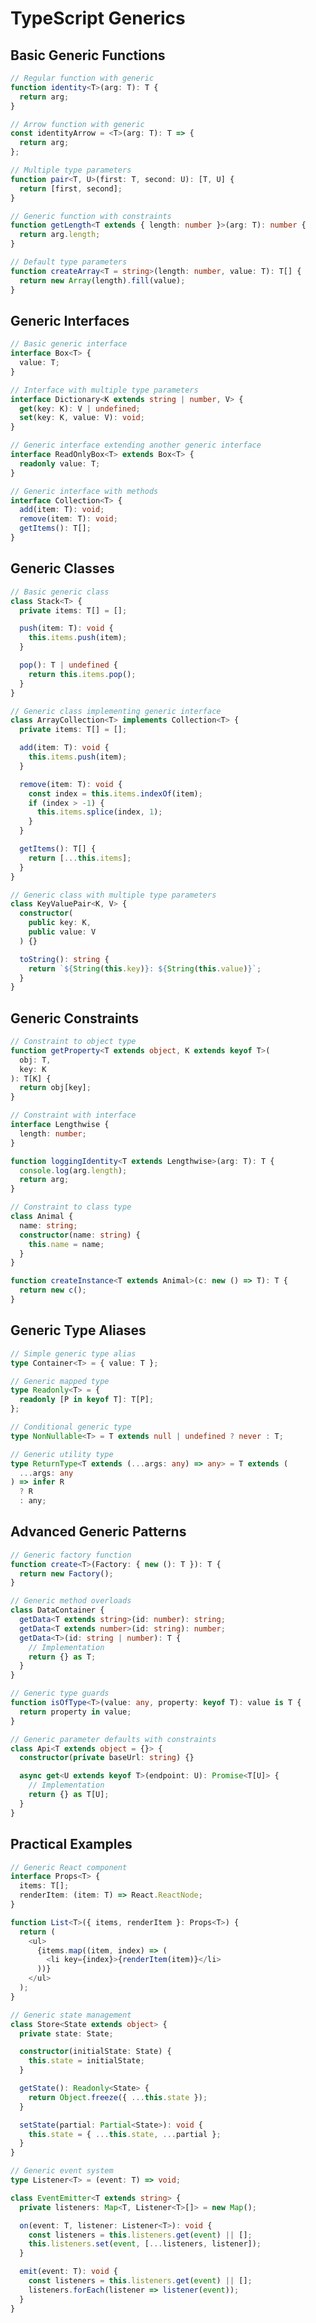 # TypeScript Generics

## Basic Generic Functions

```typescript
// Regular function with generic
function identity<T>(arg: T): T {
  return arg;
}

// Arrow function with generic
const identityArrow = <T>(arg: T): T => {
  return arg;
};

// Multiple type parameters
function pair<T, U>(first: T, second: U): [T, U] {
  return [first, second];
}

// Generic function with constraints
function getLength<T extends { length: number }>(arg: T): number {
  return arg.length;
}

// Default type parameters
function createArray<T = string>(length: number, value: T): T[] {
  return new Array(length).fill(value);
}
```

## Generic Interfaces

```typescript
// Basic generic interface
interface Box<T> {
  value: T;
}

// Interface with multiple type parameters
interface Dictionary<K extends string | number, V> {
  get(key: K): V | undefined;
  set(key: K, value: V): void;
}

// Generic interface extending another generic interface
interface ReadOnlyBox<T> extends Box<T> {
  readonly value: T;
}

// Generic interface with methods
interface Collection<T> {
  add(item: T): void;
  remove(item: T): void;
  getItems(): T[];
}
```

## Generic Classes

```typescript
// Basic generic class
class Stack<T> {
  private items: T[] = [];

  push(item: T): void {
    this.items.push(item);
  }

  pop(): T | undefined {
    return this.items.pop();
  }
}

// Generic class implementing generic interface
class ArrayCollection<T> implements Collection<T> {
  private items: T[] = [];

  add(item: T): void {
    this.items.push(item);
  }

  remove(item: T): void {
    const index = this.items.indexOf(item);
    if (index > -1) {
      this.items.splice(index, 1);
    }
  }

  getItems(): T[] {
    return [...this.items];
  }
}

// Generic class with multiple type parameters
class KeyValuePair<K, V> {
  constructor(
    public key: K,
    public value: V
  ) {}

  toString(): string {
    return `${String(this.key)}: ${String(this.value)}`;
  }
}
```

## Generic Constraints

```typescript
// Constraint to object type
function getProperty<T extends object, K extends keyof T>(
  obj: T,
  key: K
): T[K] {
  return obj[key];
}

// Constraint with interface
interface Lengthwise {
  length: number;
}

function loggingIdentity<T extends Lengthwise>(arg: T): T {
  console.log(arg.length);
  return arg;
}

// Constraint to class type
class Animal {
  name: string;
  constructor(name: string) {
    this.name = name;
  }
}

function createInstance<T extends Animal>(c: new () => T): T {
  return new c();
}
```

## Generic Type Aliases

```typescript
// Simple generic type alias
type Container<T> = { value: T };

// Generic mapped type
type Readonly<T> = {
  readonly [P in keyof T]: T[P];
};

// Conditional generic type
type NonNullable<T> = T extends null | undefined ? never : T;

// Generic utility type
type ReturnType<T extends (...args: any) => any> = T extends (
  ...args: any
) => infer R
  ? R
  : any;
```

## Advanced Generic Patterns

```typescript
// Generic factory function
function create<T>(Factory: { new (): T }): T {
  return new Factory();
}

// Generic method overloads
class DataContainer {
  getData<T extends string>(id: number): string;
  getData<T extends number>(id: string): number;
  getData<T>(id: string | number): T {
    // Implementation
    return {} as T;
  }
}

// Generic type guards
function isOfType<T>(value: any, property: keyof T): value is T {
  return property in value;
}

// Generic parameter defaults with constraints
class Api<T extends object = {}> {
  constructor(private baseUrl: string) {}

  async get<U extends keyof T>(endpoint: U): Promise<T[U]> {
    // Implementation
    return {} as T[U];
  }
}
```

## Practical Examples

```typescript
// Generic React component
interface Props<T> {
  items: T[];
  renderItem: (item: T) => React.ReactNode;
}

function List<T>({ items, renderItem }: Props<T>) {
  return (
    <ul>
      {items.map((item, index) => (
        <li key={index}>{renderItem(item)}</li>
      ))}
    </ul>
  );
}

// Generic state management
class Store<State extends object> {
  private state: State;

  constructor(initialState: State) {
    this.state = initialState;
  }

  getState(): Readonly<State> {
    return Object.freeze({ ...this.state });
  }

  setState(partial: Partial<State>): void {
    this.state = { ...this.state, ...partial };
  }
}

// Generic event system
type Listener<T> = (event: T) => void;

class EventEmitter<T extends string> {
  private listeners: Map<T, Listener<T>[]> = new Map();

  on(event: T, listener: Listener<T>): void {
    const listeners = this.listeners.get(event) || [];
    this.listeners.set(event, [...listeners, listener]);
  }

  emit(event: T): void {
    const listeners = this.listeners.get(event) || [];
    listeners.forEach(listener => listener(event));
  }
}
```
